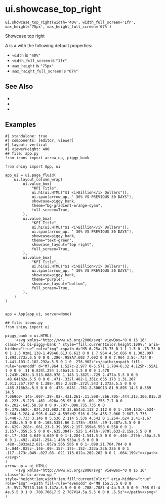 # ui.showcase_top_right { #shiny.ui.showcase_top_right }

`ui.showcase_top_right(width='40%', width_full_screen='1fr', max_height='75px', max_height_full_screen='67%')`

Showcase top right

A [](:func:`~shiny.ui.showcase_top_right`) is a [](:class:`~shiny.ui.ShowcaseLayout`) with
the following default properties:

* `width` is `"40%"`
* `width_full_screen` is `"1fr"`
* `max_height` is `"75px"`
* `max_height_full_screen` is `"67%"`



## See Also

* [](:func:`~shiny.ui.showcase_left_center`)
* [](:func:`~shiny.ui.showcase_bottom`)
* [](:func:`~shiny.ui.value_box`)

## Examples


```shinylive-python
#| standalone: true
#| components: [editor, viewer]
#| layout: vertical
#| viewerHeight: 400
## file: app.py
from icons import arrow_up, piggy_bank

from shiny import App, ui

app_ui = ui.page_fluid(
    ui.layout_column_wrap(
        ui.value_box(
            "KPI Title",
            ui.h1(ui.HTML("$1 <i>Billion</i> Dollars")),
            ui.span(arrow_up, " 30% VS PREVIOUS 30 DAYS"),
            showcase=piggy_bank,
            theme="bg-gradient-orange-cyan",
            full_screen=True,
        ),
        ui.value_box(
            "KPI Title",
            ui.h1(ui.HTML("$1 <i>Billion</i> Dollars")),
            ui.span(arrow_up, " 30% VS PREVIOUS 30 DAYS"),
            showcase=piggy_bank,
            theme="text-green",
            showcase_layout="top right",
            full_screen=True,
        ),
        ui.value_box(
            "KPI Title",
            ui.h1(ui.HTML("$1 <i>Billion</i> Dollars")),
            ui.span(arrow_up, " 30% VS PREVIOUS 30 DAYS"),
            showcase=piggy_bank,
            theme="purple",
            showcase_layout="bottom",
            full_screen=True,
        ),
    )
)


app = App(app_ui, server=None)

## file: icons.py
from shiny import ui

piggy_bank = ui.HTML(
    '<svg xmlns="http://www.w3.org/2000/svg" viewBox="0 0 16 16" class="bi bi-piggy-bank " style="fill:currentColor;height:100%;" aria-hidden="true" role="img" ><path d="M5 6.25a.75.75 0 1 1-1.5 0 .75.75 0 0 1 1.5 0zm1.138-1.496A6.613 6.613 0 0 1 7.964 4.5c.666 0 1.303.097 1.893.273a.5.5 0 0 0 .286-.958A7.602 7.602 0 0 0 7.964 3.5c-.734 0-1.441.103-2.102.292a.5.5 0 1 0 .276.962z"></path>\n<path fill-rule="evenodd" d="M7.964 1.527c-2.977 0-5.571 1.704-6.32 4.125h-.55A1 1 0 0 0 .11 6.824l.254 1.46a1.5 1.5 0 0 0 1.478 1.243h.263c.3.513.688.978 1.145 1.382l-.729 2.477a.5.5 0 0 0 .48.641h2a.5.5 0 0 0 .471-.332l.482-1.351c.635.173 1.31.267 2.011.267.707 0 1.388-.095 2.028-.272l.543 1.372a.5.5 0 0 0 .465.316h2a.5.5 0 0 0 .478-.645l-.761-2.506C13.81 9.895 14.5 8.559 14.5 7.069c0-.145-.007-.29-.02-.431.261-.11.508-.266.705-.444.315.306.815.306.815-.417 0 .223-.5.223-.461-.026a.95.95 0 0 0 .09-.255.7.7 0 0 0-.202-.645.58.58 0 0 0-.707-.098.735.735 0 0 0-.375.562c-.024.243.082.48.32.654a2.112 2.112 0 0 1-.259.153c-.534-2.664-3.284-4.595-6.442-4.595zM2.516 6.26c.455-2.066 2.667-3.733 5.448-3.733 3.146 0 5.536 2.114 5.536 4.542 0 1.254-.624 2.41-1.67 3.248a.5.5 0 0 0-.165.535l.66 2.175h-.985l-.59-1.487a.5.5 0 0 0-.629-.288c-.661.23-1.39.359-2.157.359a6.558 6.558 0 0 1-2.157-.359.5.5 0 0 0-.635.304l-.525 1.471h-.979l.633-2.15a.5.5 0 0 0-.17-.534 4.649 4.649 0 0 1-1.284-1.541.5.5 0 0 0-.446-.275h-.56a.5.5 0 0 1-.492-.414l-.254-1.46h.933a.5.5 0 0 0 .488-.393zm12.621-.857a.565.565 0 0 1-.098.21.704.704 0 0 1-.044-.025c-.146-.09-.157-.175-.152-.223a.236.236 0 0 1 .117-.173c.049-.027.08-.021.113.012a.202.202 0 0 1 .064.199z"></path></svg>'
)
arrow_up = ui.HTML(
    '<svg xmlns="http://www.w3.org/2000/svg" viewBox="0 0 16 16" class="bi bi-arrow-up " style="height:1em;width:1em;fill:currentColor;" aria-hidden="true" role="img" ><path fill-rule="evenodd" d="M8 15a.5.5 0 0 0 .5-.5V2.707l3.146 3.147a.5.5 0 0 0 .708-.708l-4-4a.5.5 0 0 0-.708 0l-4 4a.5.5 0 1 0 .708.708L7.5 2.707V14.5a.5.5 0 0 0 .5.5z"></path></svg>'
)

```

